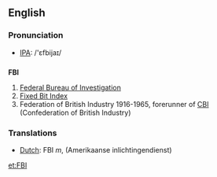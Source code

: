 ==English==
=== Pronunciation ===
*[[w:IPA|IPA]]: /'ɛfbijaɪ/

==={{initialism}}===
'''FBI'''

#[[Federal Bureau of Investigation]]
#[[Fixed Bit Index]]
#Federation of British Industry 1916-1965, forerunner of [[CBI]] (Confederation of British Industry)

=== Translations ===
*[[Dutch]]: FBI ''m'', (Amerikaanse inlichtingendienst)

[[et:FBI]]